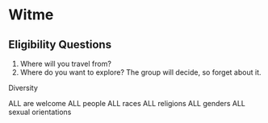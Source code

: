 # Witme

## Eligibility Questions

1. Where will you travel from?
2. Where do you want to explore? The group will decide, so forget about it.

Diversity

ALL are welcome
ALL people
ALL races
ALL religions
ALL genders
ALL sexual orientations